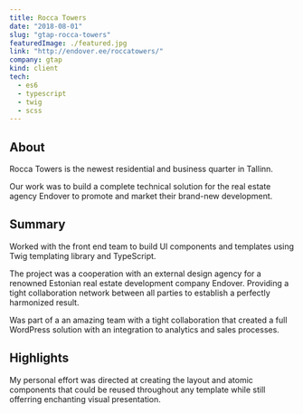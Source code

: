 ```yaml
---
title: Rocca Towers
date: "2018-08-01"
slug: "gtap-rocca-towers"
featuredImage: ./featured.jpg
link: "http://endover.ee/roccatowers/"
company: gtap
kind: client
tech:
  - es6
  - typescript
  - twig
  - scss
---
```


## About

Rocca Towers is the newest residential and business quarter in Tallinn.

Our work was to build a complete technical solution for the real estate agency Endover to promote and market their brand-new development.

## Summary

Worked with the front end team to build UI components and templates using Twig templating library and TypeScript.

The project was a cooperation with an external design agency for a renowned Estonian real estate development company Endover.
Providing a tight collaboration network between all parties to establish a perfectly harmonized result.

Was part of a an amazing team with a tight collaboration that created a full WordPress solution with an integration to analytics and sales processes.

## Highlights

My personal effort was directed at creating the layout and atomic components that could be reused throughout any template while still offerring enchanting visual presentation.
